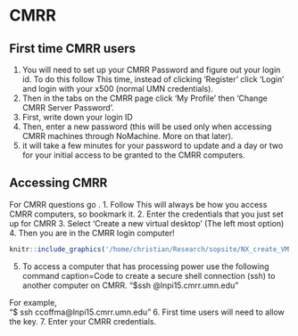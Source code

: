 # CMRR  
## First time CMRR users  
1. You will need to set up your CMRR Password and figure out your login id. To do this follow \href{https://www.cmrr.umn.edu/access/}{this link.} This time, instead of clicking 'Register' click 'Login' and login with your x500 (normal UMN credentials).
2. Then in the tabs on the CMRR page click 'My Profile' then 'Change CMRR Server Password'.
3. First, write down your login ID
4.  Then, enter a new password (this will be used only when accessing CMRR machines through NoMachine. More on that later).
5. it will take a few minutes for your password to update and a day or two for your initial access to be granted to the CMRR computers.

## Accessing CMRR  
For CMRR questions go \href{https://www.cmrr.umn.edu/computeruser/}{here}.
1. Follow \href{https://login1.cmrr.umn.edu/nxwebplayer}{this link.} This will always be how you access CMRR computers, so bookmark it.
2. Enter the credentials that you just set up for CMRR
3. Select 'Create a new virtual desktop' (The left most option)
4. Then you are in the CMRR login computer!
```r
knitr::include_graphics('/home/christian/Research/sopsite/NX_create_VM.png')
```
\caption{Screenshot of NoMachine. Here you should select the left most option to create a new virtual desktop. This image has a penguin because I was running Linux at the time, your's might not necessarily have a penguin on it.}
\label{fig:NX_create_desktop}

5. To access a computer that has processing power use the following command 
caption=Code to create a secure shell connection (ssh) to another computer on CMRR.
"$ssh <CMRRusername>@lnpi15.cmrr.umn.edu"
    
For example,  
"$ ssh ccoffma@lnpi15.cmrr.umn.edu"
6. First time users will need to allow the key.
7. Enter your CMRR credentials.
